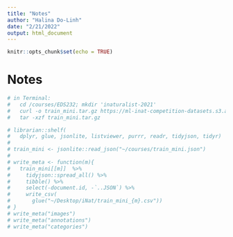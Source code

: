 ```yaml
---
title: "Notes"
author: "Halina Do-Linh"
date: "2/21/2022"
output: html_document
---
```


```r
knitr::opts_chunk$set(echo = TRUE)
```

# Notes

```r
# in Terminal:
#   cd /courses/EDS232; mkdir 'inaturalist-2021'
#   curl -o train_mini.tar.gz https://ml-inat-competition-datasets.s3.amazonaws.com/2021/train_mini.tar.gz
#   tar -xzf train_mini.tar.gz 

# librarian::shelf(
#   dplyr, glue, jsonlite, listviewer, purrr, readr, tidyjson, tidyr)
# 
# train_mini <- jsonlite::read_json("~/courses/train_mini.json")
# 
# write_meta <- function(m){
#   train_mini[[m]]  %>% 
#     tidyjson::spread_all() %>% 
#     tibble() %>% 
#     select(-document.id, -`..JSON`) %>% 
#     write_csv(
#       glue("~/Desktop/iNat/train_mini_{m}.csv"))
# }
# write_meta("images")
# write_meta("annotations")
# write_meta("categories")
```